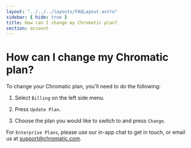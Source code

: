 ```yaml
---
layout: "../../../layouts/FAQLayout.astro"
sidebar: { hide: true }
title: How can I change my Chromatic plan?
section: account
---
```


# How can I change my Chromatic plan?

To change your Chromatic plan, you'll need to do the following:

1.  Select `Billing` on the left side menu.

2. Press `Update Plan`.

3. Choose the plan you would like to switch to and press `Change`.

For `Enterprise Plans`, please use our in-app chat to get in touch, or email us at support@chromatic.com.